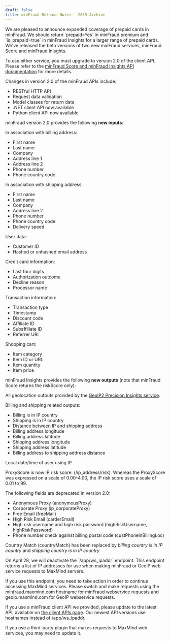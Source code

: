 ```yaml
---
draft: false
title: minFraud Release Notes - 2015 Archive
---
```


<ReleaseNote date="2015-11-30" title="Expanded coverage of prepaid cards">
We are pleased to announce expanded coverage of prepaid cards in minFraud. We
should return `prepaid=Yes` in minFraud premium and `is_prepaid=true` in minFraud
Insights for a larger range of prepaid cards.
</ReleaseNote>

<ReleaseNote date="2015-06-29" title="New beta versions of minFraud Score and minFraud Insights">
We've released the beta versions of two new minFraud services, minFraud Score
and minFraud Inisghts.

To use either service, you must upgrade to version 2.0 of the client API.
Please refer to the [minFraud Score and minFraud Insights API
documentation](/minfraud/api-documentation) for more details.

Changes in version 2.0 of the minFraud APIs include:

- RESTful HTTP API
- Request data validation
- Model classes for return data
- .NET client API now available
- Python client API now available

minFraud version 2.0 provides the following **new inputs**:

In association with billing address:

- First name
- Last name
- Company
- Address line 1
- Address line 2
- Phone number
- Phone country code

In association with shipping address:

- First name
- Last name
- Company
- Address line 2
- Phone number
- Phone country code
- Delivery speed

User data:

- Customer ID
- Hashed or unhashed email address

Credit card information:

- Last four digits
- Authorization outcome
- Decline reason
- Processor name

Transaction information:

- Transaction type
- Timestamp
- Discount code
- Affiliate ID
- Subaffiliate ID
- Referrer URI

Shopping cart:

- Item category
- Item ID or URL
- Item quantity
- Item price

minFraud Insights provides the following **new outputs** (note that minFraud
Score returns the riskScore only):

All geolocation outputs provided by the [GeoIP2 Precision Insights service](https://www.maxmind.com/en/geoip2-precision-insights).

Billing and shipping related outputs:

- Billing is in IP country
- Shipping is in IP country
- Distance between IP and shipping address
- Billing address longitude
- Billing address latitude
- Shipping address longitude
- Shipping address latitude
- Billing address to shipping address distance

Local date/time of user using IP

ProxyScore is now IP risk score. (/ip_address/risk). Whereas the ProxyScore
was expressed on a scale of 0.00-4.00, the IP risk score uses a scale of 0.01
to 99.

The following fields are deprecated in version 2.0:

- Anonymous Proxy (anonymousProxy)
- Corporate Proxy (ip_corporateProxy)
- Free Email (freeMail)
- High Risk Email (carderEmail)
- High risk username and high risk password (highRiskUsername,
highRiskPassword)
- Phone number check against billing postal code (custPhoneInBillingLoc)

Country Match (countryMatch) has been replaced by _billing country is in IP
country_ and _shipping country is in IP country_
</ReleaseNote>

<ReleaseNote date="2015-03-27" title="Discontinuing /app/ws_ipaddr">
On April 28, we will deactivate the `/app/ws_ipaddr` endpoint. This endpoint
returns a list of IP addresses for use when making minFraud or GeoIP web
service requests to MaxMind servers.

If you use this endpoint, you need to take action in order to continue
accessing MaxMind services. Please switch and make requests using the
minfraud.maxmind.com hostname for minFraud webservice requests and
geoip.maxmind.com for GeoIP webservice requests.

If you use a minFraud client API we provided, please update to the latest API,
available on [the client APIs
page](/minfraud/evaluate-a-transaction#links-to-maxmind-client-apis). Our
newest API versions use hostnames instead of /app/ws_ipaddr.

If you use a third-party plugin that makes requests to MaxMind web services,
you may need to update it.
</ReleaseNote>
